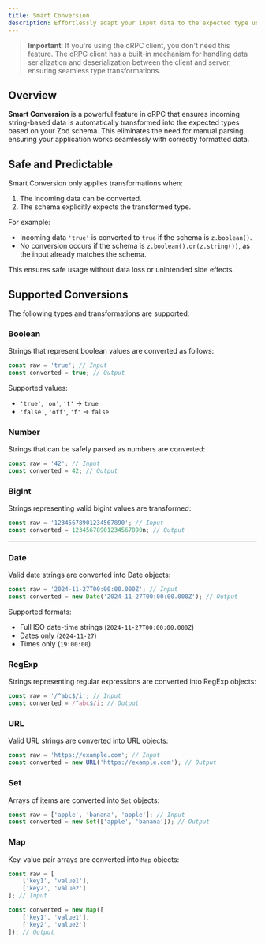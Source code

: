 ```yaml
---
title: Smart Conversion
description: Effortlessly adapt your input data to the expected type using oRPC's Smart Conversion feature.
---
```


> **Important**: If you're using the oRPC client, you don't need this feature. 
> The oRPC client has a built-in mechanism for handling data serialization and deserialization between the client and server, 
> ensuring seamless type transformations. 

## Overview

**Smart Conversion** is a powerful feature in oRPC that ensures incoming string-based data is automatically 
transformed into the expected types based on your Zod schema. This eliminates the need for manual parsing, 
ensuring your application works seamlessly with correctly formatted data.

## Safe and Predictable

Smart Conversion only applies transformations when:

1. The incoming data can be converted.
2. The schema explicitly expects the transformed type.

For example:

- Incoming data `'true'` is converted to `true` if the schema is `z.boolean()`.
- No conversion occurs if the schema is `z.boolean().or(z.string())`, as the input already matches the schema.

This ensures safe usage without data loss or unintended side effects.

## Supported Conversions

The following types and transformations are supported:

### **Boolean**

Strings that represent boolean values are converted as follows:

```ts
const raw = 'true'; // Input
const converted = true; // Output
```

Supported values:
- `'true'`, `'on'`, `'t'` → `true`
- `'false'`, `'off'`, `'f'` → `false`

### **Number**

Strings that can be safely parsed as numbers are converted:

```ts
const raw = '42'; // Input
const converted = 42; // Output
```

### **BigInt**

Strings representing valid bigint values are transformed:

```ts
const raw = '12345678901234567890'; // Input
const converted = 12345678901234567890n; // Output
```

---

### **Date**

Valid date strings are converted into Date objects:

```ts
const raw = '2024-11-27T00:00:00.000Z'; // Input
const converted = new Date('2024-11-27T00:00:00.000Z'); // Output
```
Supported formats:

- Full ISO date-time strings (`2024-11-27T00:00:00.000Z`)
- Dates only (`2024-11-27`)
- Times only (`19:00:00`)

### **RegExp**

Strings representing regular expressions are converted into RegExp objects:

```ts
const raw = '/^abc$/i'; // Input
const converted = /^abc$/i; // Output
```

### **URL**

Valid URL strings are converted into URL objects:

```ts
const raw = 'https://example.com'; // Input
const converted = new URL('https://example.com'); // Output
```

### **Set**

Arrays of items are converted into `Set` objects:

```ts
const raw = ['apple', 'banana', 'apple']; // Input
const converted = new Set(['apple', 'banana']); // Output
```

### **Map**

Key-value pair arrays are converted into `Map` objects:

```ts
const raw = [
    ['key1', 'value1'],
    ['key2', 'value2']
]; // Input

const converted = new Map([
    ['key1', 'value1'],
    ['key2', 'value2']
]); // Output
```
